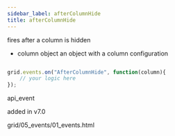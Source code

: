 ```yaml
---
sidebar_label: afterColumnHide
title: afterColumnHide
---
```



          


<Short>
 fires after a column is hidden



</Short>


 
- column   object  an object with a column configuration

~~~js

grid.events.on("AfterColumnHide", function(column){
    // your logic here
});


~~~
 api_event

<Descr>



</Descr>


 added in v7.0

 grid/05_events/01_events.html